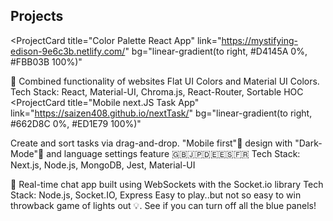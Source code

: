 ## Projects

<ProjectCard
  title="Color Palette React App"
  link="https://mystifying-edison-9e6c3b.netlify.com/"
  bg="linear-gradient(to right, #D4145A 0%, #FBB03B 100%)"
>
  🎨 Combined functionality of websites Flat UI Colors and Material UI Colors.
  Tech Stack: React, Material-UI, Chroma.js, React-Router, Sortable HOC
</ProjectCard>
<ProjectCard
  title="Mobile next.JS Task App"
  link="https://saizen408.github.io/nextTask/"
  bg="linear-gradient(to right, #662D8C 0%, #ED1E79 100%)"
>
  Create and sort tasks via drag-and-drop.
  "Mobile first"📱 design with "Dark-Mode"🌙 and language settings feature 🇬🇧🇯🇵🇩🇪🇪🇸🇫🇷
  Tech Stack: Next.js, Node.js, MongoDB, Jest, Material-UI

  
</ProjectCard>
<ProjectCard
  title="SOCKET.IO Chat App"
  link="https://eric-node-chat-app-socket-io.herokuapp.com/"
  bg="linear-gradient(to right, #009245 0%, #FCEE21 100%)"
>
  💬 Real-time chat app built using WebSockets with the Socket.io library 
  Tech Stack: Node.js, Socket.IO, Express
</ProjectCard>
<ProjectCard
  title="React Lights Out Game"
  link="https://saizen408.github.io/Lights_Out_Game/"
  bg="linear-gradient(to right, #D585FF 0%, #00FFEE 100%)"
>
  Easy to play..but not so easy to win throwback game of lights out 💡. See if you can turn off all the blue panels!
</ProjectCard>
